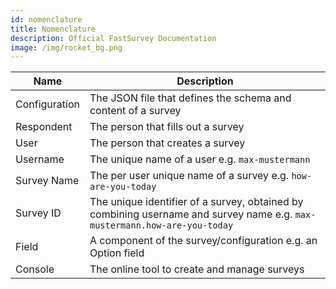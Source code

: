 ```yaml
---
id: nomenclature
title: Nomenclature
description: Official FastSurvey Documentation
image: /img/rocket_bg.png
---
```


|Name|Description|
|-|-|
|Configuration|The JSON file that defines the schema and content of a survey|
|Respondent|The person that fills out a survey|
|User|The person that creates a survey|
|Username|The unique name of a user e.g. `max-mustermann`|
|Survey Name|The per user unique name of a survey e.g. `how-are-you-today`|
|Survey ID|The unique identifier of a survey, obtained by combining username and survey name e.g. `max-mustermann.how-are-you-today`|
|Field|A component of the survey/configuration e.g. an Option field|
|Console|The online tool to create and manage surveys|
